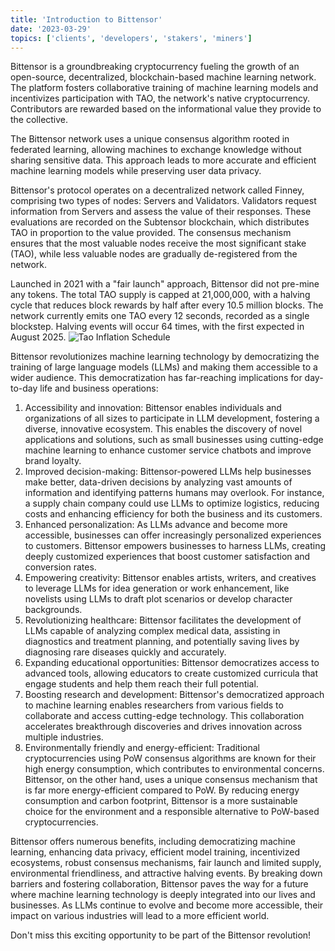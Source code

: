 ```yaml
---
title: 'Introduction to Bittensor'
date: '2023-03-29'
topics: ['clients', 'developers', 'stakers', 'miners']
---
```


Bittensor is a groundbreaking cryptocurrency fueling the growth of an open-source, decentralized, blockchain-based machine learning network. The platform fosters collaborative training of machine learning models and incentivizes participation with TAO, the network's native cryptocurrency. Contributors are rewarded based on the informational value they provide to the collective.

The Bittensor network uses a unique consensus algorithm rooted in federated learning, allowing machines to exchange knowledge without sharing sensitive data. This approach leads to more accurate and efficient machine learning models while preserving user data privacy.

Bittensor's protocol operates on a decentralized network called Finney, comprising two types of nodes: Servers and Validators. Validators request information from Servers and assess the value of their responses. These evaluations are recorded on the Subtensor blockchain, which distributes TAO in proportion to the value provided. The consensus mechanism ensures that the most valuable nodes receive the most significant stake (TAO), while less valuable nodes are gradually de-registered from the network.

Launched in 2021 with a "fair launch" approach, Bittensor did not pre-mine any tokens. The total TAO supply is capped at 21,000,000, with a halving cycle that reduces block rewards by half after every 10.5 million blocks. The network currently emits one TAO every 12 seconds, recorded as a single blockstep. Halving events will occur 64 times, with the first expected in August 2025.
![Tao Inflation Schedule](/images/bittensor_supply.png)

Bittensor revolutionizes machine learning technology by democratizing the training of large language models (LLMs) and making them accessible to a wider audience. This democratization has far-reaching implications for day-to-day life and business operations:
1. Accessibility and innovation: Bittensor enables individuals and organizations of all sizes to participate in LLM development, fostering a diverse, innovative ecosystem. This enables the discovery of novel applications and solutions, such as small businesses using cutting-edge machine learning to enhance customer service chatbots and improve brand loyalty.
2. Improved decision-making: Bittensor-powered LLMs help businesses make better, data-driven decisions by analyzing vast amounts of information and identifying patterns humans may overlook. For instance, a supply chain company could use LLMs to optimize logistics, reducing costs and enhancing efficiency for both the business and its customers.
3. Enhanced personalization: As LLMs advance and become more accessible, businesses can offer increasingly personalized experiences to customers. Bittensor empowers businesses to harness LLMs, creating deeply customized experiences that boost customer satisfaction and conversion rates.
4. Empowering creativity: Bittensor enables artists, writers, and creatives to leverage LLMs for idea generation or work enhancement, like novelists using LLMs to draft plot scenarios or develop character backgrounds.
5. Revolutionizing healthcare: Bittensor facilitates the development of LLMs capable of analyzing complex medical data, assisting in diagnostics and treatment planning, and potentially saving lives by diagnosing rare diseases quickly and accurately.
6. Expanding educational opportunities: Bittensor democratizes access to advanced tools, allowing educators to create customized curricula that engage students and help them reach their full potential.
7. Boosting research and development: Bittensor's democratized approach to machine learning enables researchers from various fields to collaborate and access cutting-edge technology. This collaboration accelerates breakthrough discoveries and drives innovation across multiple industries.
8. Environmentally friendly and energy-efficient: Traditional cryptocurrencies using PoW consensus algorithms are known for their high energy consumption, which contributes to environmental concerns. Bittensor, on the other hand, uses a unique consensus mechanism that is far more energy-efficient compared to PoW. By reducing energy consumption and carbon footprint, Bittensor is a more sustainable choice for the environment and a responsible alternative to PoW-based cryptocurrencies.

Bittensor offers numerous benefits, including democratizing machine learning, enhancing data privacy, efficient model training, incentivized ecosystems, robust consensus mechanisms, fair launch and limited supply, environmental friendliness, and attractive halving events. By breaking down barriers and fostering collaboration, Bittensor paves the way for a future where machine learning technology is deeply integrated into our lives and businesses. As LLMs continue to evolve and become more accessible, their impact on various industries will lead to a more efficient world.

Don't miss this exciting opportunity to be part of the Bittensor revolution!